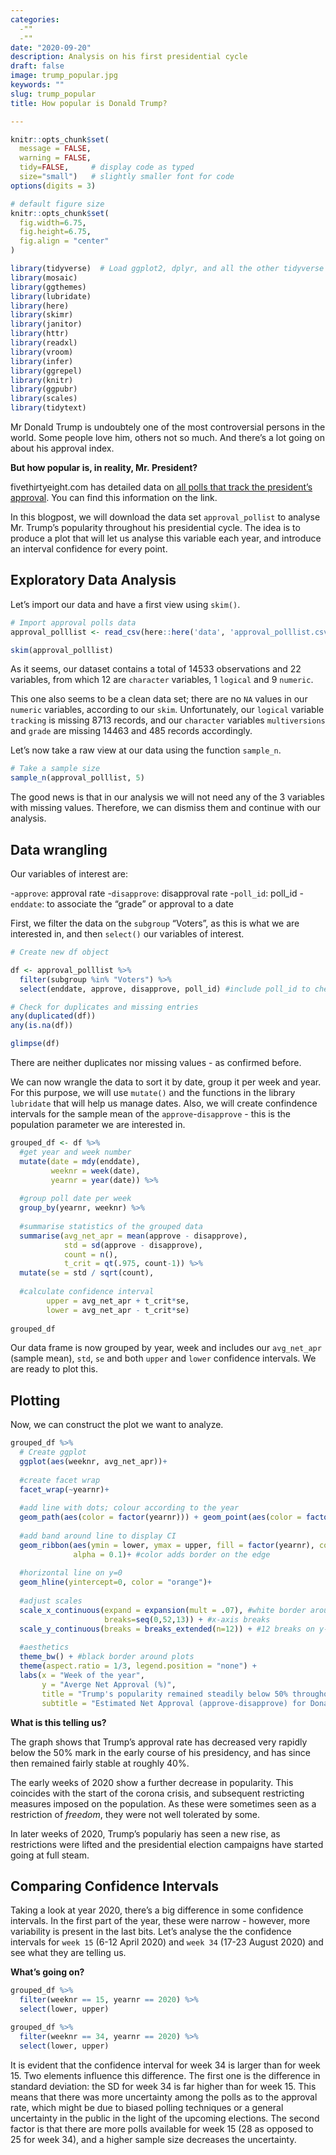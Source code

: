 ```yaml
---
categories:
  -""
  -""
date: "2020-09-20"
description: Analysis on his first presidential cycle
draft: false
image: trump_popular.jpg
keywords: ""
slug: trump_popular
title: How popular is Donald Trump?

---
```


```r
knitr::opts_chunk$set(
  message = FALSE, 
  warning = FALSE, 
  tidy=FALSE,     # display code as typed
  size="small")   # slightly smaller font for code
options(digits = 3)

# default figure size
knitr::opts_chunk$set(
  fig.width=6.75, 
  fig.height=6.75,
  fig.align = "center"
)
```


```r
library(tidyverse)  # Load ggplot2, dplyr, and all the other tidyverse packages
library(mosaic)
library(ggthemes)
library(lubridate)
library(here)
library(skimr)
library(janitor)
library(httr)
library(readxl)
library(vroom)
library(infer)
library(ggrepel)
library(knitr)
library(ggpubr)
library(scales)
library(tidytext)
```


Mr Donald Trump is undoubtely one of the most controversial persons in the world. Some people love him, others not so much. And there's a lot going on about his approval index. 

**But how popular is, in reality, Mr. President?**

fivethirtyeight.com has detailed data on [all polls that track the president's approval ](https://projects.fivethirtyeight.com/trump-approval-ratings). You can find this information on the link.

In this blogpost, we will download the data set `approval_pollist` to analyse Mr. Trump's popularity throughout his presidential cycle. The idea is to produce a plot that will let us analyse this variable each year, and introduce an interval confidence for every point.

## Exploratory Data Analysis

Let's import our data and have a first view using `skim()`.

```r
# Import approval polls data
approval_polllist <- read_csv(here::here('data', 'approval_polllist.csv'))

skim(approval_polllist)

```


As it seems, our dataset contains a total of 14533 observations and 22 variables, from which 12 are `character` variables, 1 `logical` and 9 `numeric`.

This one also seems to be a clean data set; there are no `NA` values in our `numeric` variables, according to our `skim`. Unfortunately, our `logical` variable `tracking` is missing 8713 records, and our `character` variables `multiversions` and `grade` are missing 14463 and 485 records accordingly.

Let's now take a raw view at our data using the function `sample_n`.

```r

# Take a sample size
sample_n(approval_polllist, 5)

```

The good news is that in our analysis we will not need any of the 3 variables with missing values. Therefore, we can dismiss them and continue with our analysis.

## Data wrangling

Our variables of interest are:

-`approve`: approval rate
-`disapprove`: disapproval rate
-`poll_id`: poll_id
-`enddate`: to associate the "grade" or approval to a date

First, we filter the data on the `subgroup` "Voters", as this is what we are interested in, and then `select()` our variables of interest.

```r

# Create new df object

df <- approval_polllist %>% 
  filter(subgroup %in% "Voters") %>% 
  select(enddate, approve, disapprove, poll_id) #include poll_id to check for duplicate polls

# Check for duplicates and missing entries
any(duplicated(df))
any(is.na(df))

glimpse(df)
```

There are neither duplicates nor missing values - as confirmed before. 

We can now wrangle the data to sort it by date, group it per week and year. For this purpose, we will use `mutate()` and the functions in the library `lubridate` that will help us manage dates. Also, we will create confindence intervals for the sample mean of the `approve`-`disapprove` - this is the population parameter we are interested in.

```r
grouped_df <- df %>% 
  #get year and week number
  mutate(date = mdy(enddate), 
         weeknr = week(date), 
         yearnr = year(date)) %>%
  
  #group poll date per week
  group_by(yearnr, weeknr) %>%
  
  #summarise statistics of the grouped data
  summarise(avg_net_apr = mean(approve - disapprove), 
            std = sd(approve - disapprove), 
            count = n(), 
            t_crit = qt(.975, count-1)) %>% 
  mutate(se = std / sqrt(count),
  
  #calculate confidence interval
        upper = avg_net_apr + t_crit*se,
        lower = avg_net_apr - t_crit*se) 
  
grouped_df
```
Our data frame is now grouped by year, week and includes our `avg_net_apr` (sample mean), `std`, `se` and both `upper` and `lower` confidence intervals. We are ready to plot this.

## Plotting

Now, we can construct the plot we want to analyze.

```r
grouped_df %>%
  # Create ggplot
  ggplot(aes(weeknr, avg_net_apr))+
  
  #create facet wrap 
  facet_wrap(~yearnr)+
  
  #add line with dots; colour according to the year
  geom_path(aes(color = factor(yearnr))) + geom_point(aes(color = factor(yearnr)), size = 0.85) +
  
  #add band around line to display CI
  geom_ribbon(aes(ymin = lower, ymax = upper, fill = factor(yearnr), color = factor(yearnr)),
              alpha = 0.1)+ #color adds border on the edge
  
  #horizontal line on y=0
  geom_hline(yintercept=0, color = "orange")+
  
  #adjust scales
  scale_x_continuous(expand = expansion(mult = .07), #white border around line plots
                     breaks=seq(0,52,13)) + #x-axis breaks
  scale_y_continuous(breaks = breaks_extended(n=12)) + #12 breaks on y-axis
  
  #aesthetics
  theme_bw() + #black border around plots
  theme(aspect.ratio = 1/3, legend.position = "none") + 
  labs(x = "Week of the year", 
       y = "Averge Net Approval (%)", 
       title = "Trump's popularity remained steadily below 50% throughout his term", 
       subtitle = "Estimated Net Approval (approve-disapprove) for Donald Trump")
```

**What is this telling us?**

The graph shows that Trump's approval rate has decreased very rapidly below the 50% mark in the early course of his presidency, and has since then remained fairly stable at roughly 40%. 

The early weeks of 2020 show a further decrease in popularity. This coincides with the start of the corona crisis, and subsequent restricting measures imposed on the population. As these were sometimes seen as a restriction of *freedom*, they were not well tolerated by some. 

In later weeks of 2020, Trump's populariy has seen a new rise, as restrictions were lifted and the presidential election campaigns have started going at full steam.

## Comparing Confidence Intervals

Taking a look at year 2020, there's a big difference in some confidence intervals. In the first part of the year, these were narrow - however, more variability is present in the last bits. Let's analyse the the confidence intervals for `week 15` (6-12 April 2020) and `week 34` (17-23 August 2020) and see what they are telling us.

**What's going on?**

```r
grouped_df %>% 
  filter(weeknr == 15, yearnr == 2020) %>% 
  select(lower, upper)

grouped_df %>% 
  filter(weeknr == 34, yearnr == 2020) %>% 
  select(lower, upper)
```

It is evident that the confidence interval for week 34 is larger than for week 15. Two elements influence this difference. The first one is the difference in standard deviation: the SD for week 34 is far higher than for week 15. This means that there was more uncertainty among the polls as to the approval rate, which might be due to biased polling techniques or a general uncertainty in the public in the light of the upcoming elections. The second factor is that there are more polls available for week 15 (28 as opposed to 25 for week 34), and a higher sample size decreases the uncertainty.
